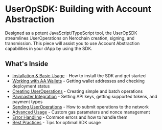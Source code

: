 
# UserOpSDK: Building with Account Abstraction

Designed as a potent JavaScript/TypeScript tool, the UserOpSDK streamlines UserOperations on Nerochain creation, signing, and transmission. This piece will assist you to use Account Abstraction capabilities in your dApp by using the SDK.
## What's Inside

- [Installation & Basic Usage](/en/developer-tools/user-op-sdk/basic-usage) - How to install the SDK and get started
- [Working with AA Wallets](/en/developer-tools/user-op-sdk/working-with-wallets) - Getting wallet addresses and checking deployment status 
- [Creating UserOperations](/en/developer-tools/user-op-sdk/creating-user-operations) - Creating simple and batch operations
- [Paymaster Integration](/en/developer-tools/user-op-sdk/paymaster-integration) - Setting API keys, getting supported tokens, and payment types
- [Sending UserOperations](/en/developer-tools/user-op-sdk/sending-user-operations) - How to submit operations to the network
- [Advanced Usage](/en/developer-tools/user-op-sdk/advanced-usage) - Custom gas parameters and nonce management
- [Error Handling](/en/developer-tools/user-op-sdk/error-handling) - Common errors and how to handle them
- [Best Practices](/en/developer-tools/user-op-sdk/best-practices) - Tips for optimal SDK usage

<PageFeedback path="/en/developer-tools/user-op-sdk" /> 